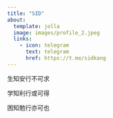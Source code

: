 ```yaml
---
title: "SID"
about:
  template: jolla
  image: images/profile_2.jpeg
  links:
    - icon: telegram
      text: telegram
      href: https://t.me/sidkang
---
```


[生知安行]{.fs-3}[不可求]{.fs-3}

[学知利行]{.fs-3}[或可得]{.fs-3}

[困知勉行]{.fs-3 .text-success .fw-bold .text-decoration-underline}[亦可也]{.fs-3}


